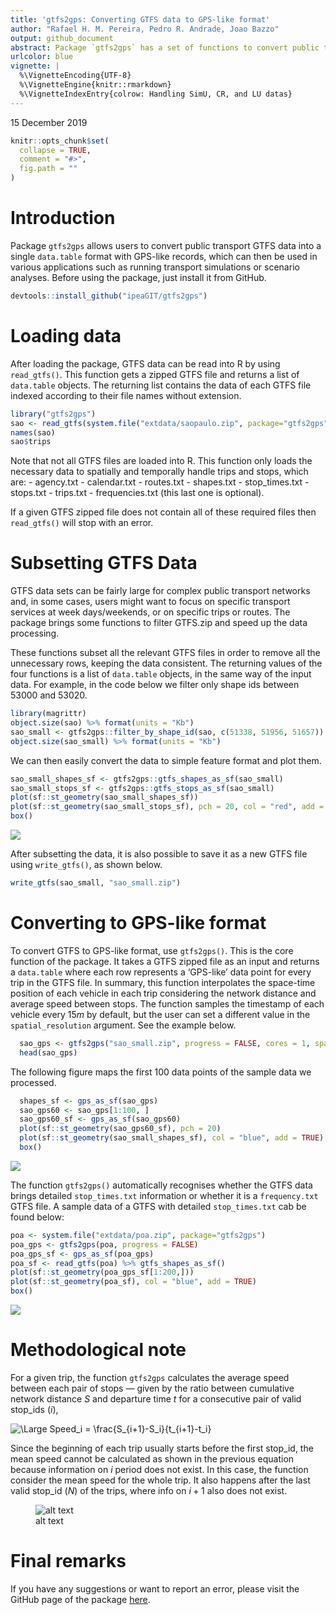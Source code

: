 ```yaml
---
title: 'gtfs2gps: Converting GTFS data to GPS-like format'
author: "Rafael H. M. Pereira, Pedro R. Andrade, Joao Bazzo"
output: github_document
abstract: Package `gtfs2gps` has a set of functions to convert public transport GTFS data to GPS-like format using `data.table`. It also has some functions to subset GTFS data in time and space and to convert both representations to simple feature format.
urlcolor: blue
vignette: |
  %\VignetteEncoding{UTF-8}
  %\VignetteEngine{knitr::rmarkdown}
  %\VignetteIndexEntry{colrow: Handling SimU, CR, and LU datas}
---
```

15 December 2019
```r
knitr::opts_chunk$set(
  collapse = TRUE,
  comment = "#>",
  fig.path = ""
)
```

# Introduction 

Package `gtfs2gps` allows users to convert public transport GTFS data into a single `data.table` format with GPS-like records, which can then be used in various applications such as running transport simulations or scenario analyses. Before using the package, just install it from GitHub.

```r
devtools::install_github("ipeaGIT/gtfs2gps")
```

# Loading data

After loading the package, GTFS data can be read into R by using `read_gtfs()`.
This function gets a zipped GTFS file and returns a list of `data.table` objects. The returning list contains the data of each GTFS file indexed according to their file names without extension.

```r
library("gtfs2gps")
sao <- read_gtfs(system.file("extdata/saopaulo.zip", package="gtfs2gps"))
names(sao)
sao$trips
```

Note that not all GTFS files are loaded into R. This function only loads the necessary data to spatially and temporally handle trips and stops, which are:
- agency.txt
- calendar.txt
- routes.txt
- shapes.txt
- stop_times.txt
- stops.txt
- trips.txt
- frequencies.txt (this last one is optional).

If a given GTFS zipped file does not contain all of these required files then `read_gtfs()` will stop with an error.


# Subsetting GTFS Data

GTFS data sets can be fairly large for complex public transport networks and, in some cases, users might want to focus on specific transport services at week days/weekends, or on specific trips or routes. The package brings some functions to filter GTFS.zip and speed up the data processing.


\begin{description}
\item[filter\_by\_shape\_id():] Filter shapes using given shape ids.
\item[filter\_valid\_stop\_times():] Return only stop times that have geospatial locations.
\item[filter\_week\_days():] Remove weekend trips.
\item[filter\_single\_trip():] Return only one trip per shape\_id.
\end{description}

These functions subset all the relevant GTFS files in order to remove all the unnecessary rows, keeping the data consistent. The returning values of the four functions is a list of `data.table` objects, in the same way of the input data. For example, in the code below we filter only shape ids between 53000 and 53020.

```r
library(magrittr)
object.size(sao) %>% format(units = "Kb")
sao_small <- gtfs2gps::filter_by_shape_id(sao, c(51338, 51956, 51657))
object.size(sao_small) %>% format(units = "Kb")
```
We can then easily convert the data to simple feature format and plot them.

```r
sao_small_shapes_sf <- gtfs2gps::gtfs_shapes_as_sf(sao_small)
sao_small_stops_sf <- gtfs2gps::gtfs_stops_as_sf(sao_small)
plot(sf::st_geometry(sao_small_shapes_sf))
plot(sf::st_geometry(sao_small_stops_sf), pch = 20, col = "red", add = TRUE)
box()
```
![](https://github.com/ipeaGIT/gtfs2gps/tree/master/man/figures/sao_small_shapes_sf.jpg)

After subsetting the data, it is also possible to save it as a new GTFS file using `write_gtfs()`, as shown below.

```r
write_gtfs(sao_small, "sao_small.zip")
```

# Converting to GPS-like format

To convert GTFS to GPS-like format, use `gtfs2gps()`. This is the core function of the package. It takes a GTFS zipped file as an input and returns a `data.table` where each row represents a 'GPS-like' data point for every trip in the GTFS file. In summary, this function interpolates the space-time position of each vehicle in each trip considering the network distance and average speed between stops. The function samples the timestamp of each vehicle every $15m$ by default, but the user can set a different value in the `spatial_resolution` argument. See the example below.

```r
  sao_gps <- gtfs2gps("sao_small.zip", progress = FALSE, cores = 1, spatial_resolution = 15)
  head(sao_gps)
```
 The following figure maps the first 100 data points of the sample data we processed.

```r
  shapes_sf <- gps_as_sf(sao_gps)
  sao_gps60 <- sao_gps[1:100, ]
  sao_gps60_sf <- gps_as_sf(sao_gps60)
  plot(sf::st_geometry(sao_gps60_sf), pch = 20)
  plot(sf::st_geometry(sao_small_shapes_sf), col = "blue", add = TRUE)
  box()
```
![](https://github.com/ipeaGIT/gtfs2gps/tree/master/man/figures/sao_gps60_sf.jpg)

The function `gtfs2gps()` automatically recognises whether the GTFS data brings detailed `stop_times.txt` information or whether it is a `frequency.txt` GTFS file. A sample data of a GTFS with detailed  `stop_times.txt` cab be found below:

```r
poa <- system.file("extdata/poa.zip", package="gtfs2gps")
poa_gps <- gtfs2gps(poa, progress = FALSE)
poa_gps_sf <- gps_as_sf(poa_gps)
poa_sf <- read_gtfs(poa) %>% gtfs_shapes_as_sf()
plot(sf::st_geometry(poa_gps_sf[1:200,]))
plot(sf::st_geometry(poa_sf), col = "blue", add = TRUE)
box()
```
![](https://github.com/Joaobazzo/gps2emission/blob/master/poa.jpg)

# Methodological note

For a given trip, the function `gtfs2gps` calculates the average speed between each pair of stops --- given by the ratio between cumulative network distance $S$ and departure time $t$ for a consecutive pair of valid stop_ids ($i$), 

<img src="https://latex.codecogs.com/svg.latex?\Large&space;Speed_i=\frac{S_{i+1}-S_i}{t_{i+1}-t_i}" title="\Large Speed_i = \frac{S_{i+1}-S_i}{t_{i+1}-t_i}" />

Since the beginning of each trip usually starts before the first stop_id, the mean speed cannot be calculated as shown in the previous equation because information on $i$ period does not exist. In this case, the function consider the mean speed for the whole trip. It also happens after the last valid stop_id ($N$) of the trips, where info on $i+1$ also does not exist. 

![alt text](https://github.com/ipeaGIT/gtfs2gps/tree/master/man/figures/speed.PNG "Logo Title Text 1")


# Final remarks

If you have any suggestions or want to report an error, please visit the GitHub page of the package [here](https://github.com/ipeaGIT/gtfs2gps).